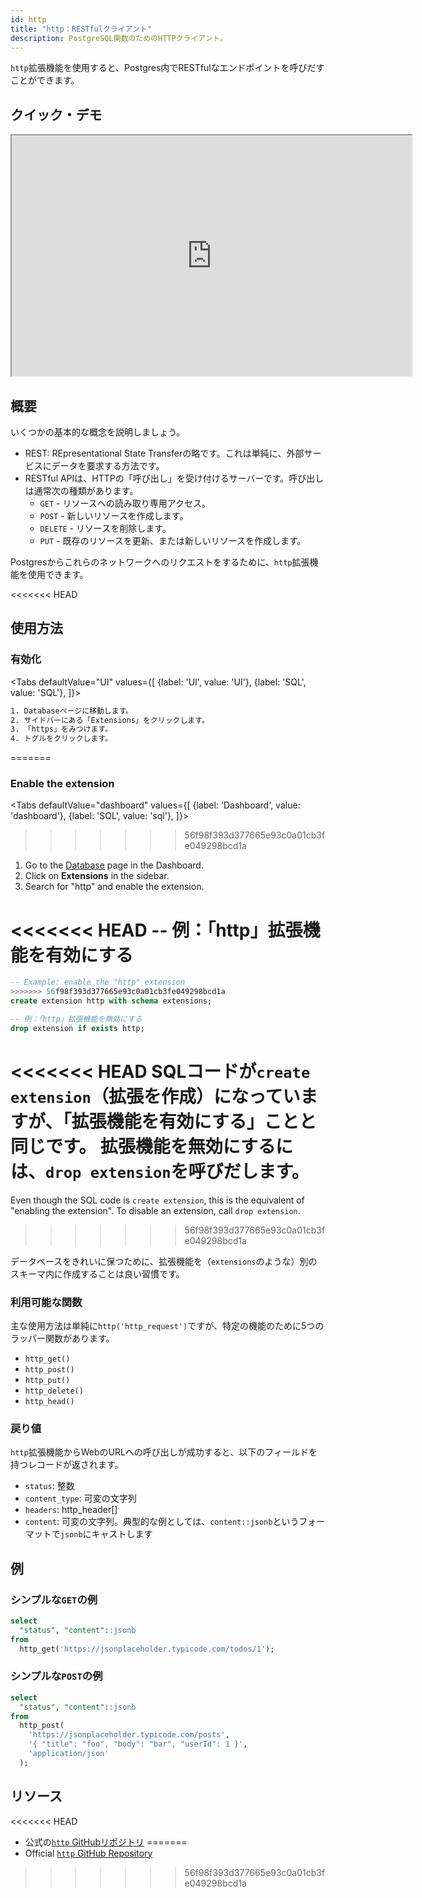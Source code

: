 ```yaml
---
id: http
title: "http：RESTfulクライアント"
description: PostgreSQL関数のためのHTTPクライアント。
---
```



`http`拡張機能を使用すると、Postgres内でRESTfulなエンドポイントを呼びだすことができます。

## クイック・デモ

<iframe
  className="w-full video-with-border"
  width="640"
  height="385"
  src="https://www.youtube-nocookie.com/embed/rARgrELRCwY"
  frameBorder="1"
  allow="accelerometer; autoplay; clipboard-write; encrypted-media; gyroscope; picture-in-picture"
  allowFullScreen
></iframe>

## 概要

いくつかの基本的な概念を説明しましょう。

- REST: REpresentational State Transferの略です。これは単純に、外部サービスにデータを要求する方法です。
- RESTful APIは、HTTPの「呼び出し」を受け付けるサーバーです。呼び出しは通常次の種類があります。
  - `GET` - リソースへの読み取り専用アクセス。
  - `POST` - 新しいリソースを作成します。
  - `DELETE` - リソースを削除します。
  - `PUT` - 既存のリソースを更新、または新しいリソースを作成します。

Postgresからこれらのネットワークへのリクエストをするために、`http`拡張機能を使用できます。


<<<<<<< HEAD
## 使用方法


### 有効化

<Tabs
defaultValue="UI"
values={[
  {label: 'UI', value: 'UI'},
  {label: 'SQL', value: 'SQL'},
]}>
<TabItem value="UI">

```sh
1. Databaseページに移動します。
2. サイドバーにある「Extensions」をクリックします。
3. 「https」をみつけます。
4. トグルをクリックします。
```
=======
### Enable the extension

<Tabs
  defaultValue="dashboard"
  values={[
    {label: 'Dashboard', value: 'dashboard'},
    {label: 'SQL', value: 'sql'},
  ]}>
>>>>>>> 56f98f393d377665e93c0a01cb3fe049298bcd1a

<TabItem value="dashboard">

1. Go to the [Database](https://app.supabase.com/project/_/database/tables) page in the Dashboard.
2. Click on **Extensions** in the sidebar.
3. Search for "http" and enable the extension.

</TabItem>
<TabItem value="sql">

<<<<<<< HEAD
-- 例：「http」拡張機能を有効にする 
=======
```sql
-- Example: enable the "http" extension 
>>>>>>> 56f98f393d377665e93c0a01cb3fe049298bcd1a
create extension http with schema extensions;

-- 例：「http」拡張機能を無効にする 
drop extension if exists http;
```

<<<<<<< HEAD
SQLコードが`create extension`（拡張を作成）になっていますが、「拡張機能を有効にする」ことと同じです。
拡張機能を無効にするには、`drop extension`を呼びだします。
=======
Even though the SQL code is `create extension`, this is the equivalent of "enabling the extension". 
To disable an extension, call `drop extension`.
>>>>>>> 56f98f393d377665e93c0a01cb3fe049298bcd1a

データベースをきれいに保つために、拡張機能を（`extensions`のような）別のスキーマ内に作成することは良い習慣です。

</TabItem>

</Tabs>

### 利用可能な関数

主な使用方法は単純に`http('http_request')`ですが、特定の機能のために5つのラッパー関数があります。

- `http_get()`
- `http_post()`
- `http_put()`
- `http_delete()`
- `http_head()` 

### 戻り値

`http`拡張機能からWebのURLへの呼び出しが成功すると、以下のフィールドを持つレコードが返されます。

- `status`: 整数
- `content_type`: 可変の文字列
- `headers`: http_header[]
- `content`: 可変の文字列。典型的な例としては、`content::jsonb`というフォーマットで`jsonb`にキャストします

## 例

### シンプルな`GET`の例

```sql
select 
  "status", "content"::jsonb
from 
  http_get('https://jsonplaceholder.typicode.com/todos/1');
```


### シンプルな`POST`の例

```sql
select 
  "status", "content"::jsonb
from 
  http_post(
    'https://jsonplaceholder.typicode.com/posts',
    '{ "title": "foo", "body": "bar", "userId": 1 }',
    'application/json'
  );
```


## リソース

<<<<<<< HEAD
- 公式の[`http` GitHubリポジトリ](https://github.com/pramsey/pgsql-http)
=======
- Official [`http` GitHub Repository](https://github.com/pramsey/pgsql-http)
>>>>>>> 56f98f393d377665e93c0a01cb3fe049298bcd1a
